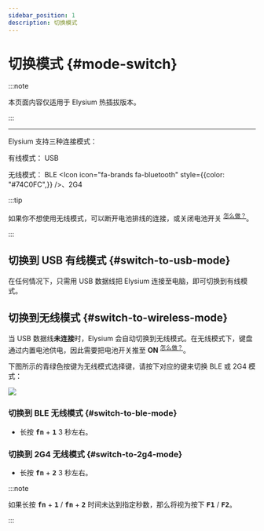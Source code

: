 ```yaml
---
sidebar_position: 1
description: 切换模式
---
```


# 切换模式 {#mode-switch}

:::note

本页面内容仅适用于 Elysium 热插拔版本。

:::

---

Elysium 支持三种连接模式：

有线模式： USB <Icon icon="fa-brands fa-usb" />

无线模式： BLE <Icon icon="fa-brands fa-bluetooth" style={{color: "#74C0FC",}} />、2G4 <Icon icon="fa-solid fa-wifi" />

:::tip

如果你不想使用无线模式，可以断开电池排线的连接，或关闭电池开关 <sup>[<Icon icon="fa-solid fa-compass" /> 怎么做？](/docs-elysium/battery/battery-switch)</sup>。

:::

## 切换到 USB 有线模式 {#switch-to-usb-mode}

在任何情况下，只需用 USB 数据线把 Elysium 连接至电脑，即可切换到有线模式。

## 切换到无线模式 {#switch-to-wireless-mode}

当 USB 数据线**未连接**时，Elysium 会自动切换到无线模式。在无线模式下，键盘通过内置电池供电，因此需要把电池开关推至 **ON** <sup>[<Icon icon="fa-solid fa-compass" /> 怎么做？](/docs-elysium/battery/battery-switch)</sup>。

下图所示的青绿色按键为无线模式选择键，请按下对应的键来切换 BLE 或 2G4 模式：

![](./img/elysium_keycodes_mode.svg)

### 切换到 BLE 无线模式 {#switch-to-ble-mode}

* 长按 <kbd>**fn**</kbd> + <kbd>**1**</kbd> 3 秒左右。

### 切换到 2G4 无线模式 {#switch-to-2g4-mode}

* 长按 <kbd>**fn**</kbd> + <kbd>**2**</kbd> 3 秒左右。

:::note

如果长按 <kbd>**fn**</kbd> + <kbd>**1**</kbd> / <kbd>**fn**</kbd> + <kbd>**2**</kbd> 时间未达到指定秒数，那么将视为按下 <kbd>**F1**</kbd> / <kbd>**F2**</kbd>。

:::



